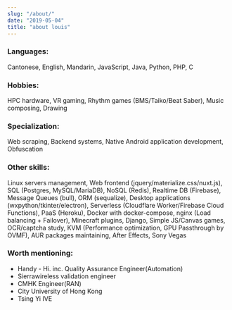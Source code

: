 ```yaml
---
slug: "/about/"
date: "2019-05-04"
title: "about louis"
---
```



### Languages:
Cantonese, English, Mandarin, JavaScript, Java, Python, PHP, C

### Hobbies:
HPC hardware, VR gaming, Rhythm games (BMS/Taiko/Beat Saber), Music composing, Drawing

### Specialization:
Web scraping, Backend systems, Native Android application development, Obfuscation

### Other skills:
Linux servers management, Web frontend (jquery/materialize.css/nuxt.js), SQL (Postgres, MySQL/MariaDB), NoSQL (Redis), Realtime DB (Firebase), Message Queues (bull), ORM (sequalize), Desktop applications (wxpython/tkinter/electron), Serverless (Cloudflare Worker/Firebase Cloud Functions), PaaS (Heroku), Docker with docker-compose, nginx (Load balancing + Failover), Minecraft plugins, Django, Simple JS/Canvas games, OCR/captcha study, KVM (Performance optimization, GPU Passthrough by OVMF), AUR packages maintaining, After Effects, Sony Vegas

### Worth mentioning:
- Handy - Hi. inc. Quality Assurance Engineer(Automation)
- Sierrawireless validation engineer
- CMHK Engineer(RAN)
- City University of Hong Kong
- Tsing Yi IVE